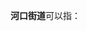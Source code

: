 '''河口街道'''可以指：
{{PRC admin/disambig|22/06/02/007/000|37/05/03/001/000|44/53/02/003/000}}
{{disambig|cat=四字乡级行政区划消歧义}}